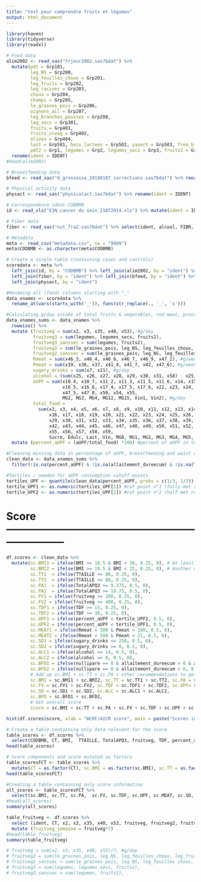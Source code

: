 ```yaml
---
title: "test pour comprendre fruits et légumes"
output: html_document
---
```



```r
library(haven)
library(tidyverse)
library(readxl)
```


```r
# Food data
alim2002 <- read_sas("frjour2002.sas7bdat") %>%
  mutate(pdt = Grp101,
         leg_NS = Grp200,
         leg_feuilles_choux = Grp201,
         leg_fruits = Grp202,
         leg_racines = Grp203,
         choux = Grp204,
         champi = Grp205,
         le_graines_pois = Grp206,
         oignons_ail = Grp207,
         leg_branches_pousses = Grp208,
         leg_secs = Grp301,
         fruits = Grp401,
         fruits_oleag = Grp402,
         olives = Grp404,
         lait = Grp501, bois_lactees = Grp502, yaourt = Grp503, from_blanc = Grp504, from = Grp505, dess_lactes = Grp506, creme = Grp507, pates_riz = Grp602, pain_bisc = Grp603, cereales = Grp604, bois_alc = Grp14, 
         pdt2 = Grp1, legumes = Grp2, legumes_secs = Grp3, fruits2 = Grp4) %>%
  rename(ident = IDENT)
#head(alim2002)

```

```r
# Breastfeeding data
bfeed <- read_sas("d_grossesse_20190107_corrections.sas7bdat") %>% rename(ident = IDENT)

# Physical activity data 
physact <- read_sas("physicalact.sas7bdat") %>% rename(ident = IDENT)

# Correspondence ident-COBBMB
id <- read_xls("E3N_cancer du sein_21072014.xls") %>% mutate(ident = IDENT) %>% select(c("CODBMB", "ident"))

# Fiber data
fiber <- read_sas("nut_fra2.sas7bdat") %>% select(ident, alcool, FIBR, SDF, TDF)

# Metadata
meta <- read_csv("metadata.csv", na = "9999")
meta$CODBMB <- as.character(meta$CODBMB)

# Create a single table (containing cases and controls)
scoredata <- meta %>% 
  left_join(id, by = "CODBMB") %>% left_join(alim2002, by = "ident") %>%
  left_join(fiber, by = "ident") %>% left_join(bfeed, by = "ident") %>%
  left_join(physact, by = "ident")
```

```r
#Renaming all (food) columns starting with "_" 
data_xnames <- scoredata %>%
  rename_at(vars(starts_with('_')), funs(str_replace(., '_', 'x'))) 
```

```r
#Calculating g/day intake of total fruits & vegetables, red meat, processed meat, drinks, alcohol, aUPF, total food intake and percentage of aUPF in total food intake
data_xnames_sums <- data_xnames %>%
  rowwise() %>%
  mutate (fruitveg = sum(x2, x3, x35, x40, x53), #g/day
          fruitveg3 = sum(legumes, legumes_secs, fruits2),
          fruitveg3_sanssec = sum(legumes, fruits2),
          fruitveg2 = sum(le_graines_pois, leg_NS, leg_feuilles_choux, leg_fruits, leg_racines, leg_branches_pousses, leg_secs),
          fruitveg2_sanssec = sum(le_graines_pois, leg_NS, leg_feuilles_choux, leg_fruits, leg_racines, leg_branches_pousses),
          Rmeat = sum(x46_3, x46_4, x46_6, x46_7, x46_9, x47_2), #g/week
          Pmeat = sum(x19, x36, x37, x41_4, x41_7, x42, x47_6), #g/week
          sugary_drinks = sum(x7, x21), #g/day
          alcohol = (sum(x25, x26, x27, x28, x29, x30, x31, x58) - x25_3),
          aUPF = sum(x10_4, x10_7, x11_2, x11_3, x11_5, x11_6, x14, x15, x16_3, x16_4, 
                     x16_5, x16_6, x17_4, x17_5, x17_6, x22, x23, x24, x33, x47_1, 
                     x47_5, x47_8, x50, x54, x55, 
                     MG2, MG3, MG4, MG12, MG15, Vin1, Vin2), #g/day
          total_food = 
            sum(x2, x3, x4, x5, x6, x7, x8, x9, x10, x11, x12, x13, x14, x15, 
                x16, x17, x18, x19, x20, x21, x22, x23, x24, x25, x26, x27, x28, 
                x29, x30, x31, x32, x33, x34, x35, x36, x37, x38, x39, x40, x41, 
                x42, x43, x44, x45, x46, x47, x48, x49, x50, x51, x52, x53, x54, 
                x55, x56, x57, x58, x59, 
                Sucre, Edulc, Lait, Vin, MG0, MG1, MG2, MG3, MG4, MG5, MG6, MG7, MG8, MG9, MG10, MG11, MG12, MG13, MG14, MG15)) %>% #g/day
  mutate (percent_aUPF = (aUPF/total_food) *100) #percent of aUPF in total food intake (g/day)
```

```r
#Cleaning missing data in percentage of aUPF, breastfeeding and waist circumference
clean_data <- data_xnames_sums %>% 
  filter(!is.na(percent_aUPF) & !is.na(allaitement_dureecum) & !is.na(TTAILLE))
```

```r
#Tertiles : needed for aUPF consumption cutoff points
tertiles_UPF <- quantile(clean_data$percent_aUPF, probs = c(1/3, 2/3))
tertile_UPF1 <- as.numeric(tertiles_UPF[1]) #cut point n°1 (fully-met recommendation)
tertile_UPF2 <- as.numeric(tertiles_UPF[2]) #cut point n°2 (half-met recommendation)
```

# Score -----------------------------------------------------------------------
```r
df.scores <- clean_data %>% 
  mutate(sc.BMI1 = ifelse(BMI >= 18.5 & BMI < 30, 0.25, 0), # At least 0.25 for this condition
         sc.BMI2 = ifelse(BMI >= 18.5 & BMI < 25, 0.25, 0), # Another 0.25 for this condition
         sc.TT1  = ifelse(TTAILLE <= 88, 0.25, 0), 
         sc.TT2  = ifelse(TTAILLE <= 80, 0.25, 0),
         sc.PA1  = ifelse(TotalAPQ3 >= 9.375, 0.5, 0), 
         sc.PA2  = ifelse(TotalAPQ3 >= 18.75, 0.5, 0),
         sc.FV1 = ifelse(fruitveg >= 200, 0.25, 0),
         sc.FV2 = ifelse(fruitveg >= 400, 0.25, 0),
         sc.TDF1 = ifelse(TDF >= 15, 0.25, 0),
         sc.TDF2 = ifelse(TDF >= 30, 0.25, 0),
         sc.UPF1 = ifelse(percent_aUPF < tertile_UPF2, 0.5, 0),
         sc.UPF2 = ifelse(percent_aUPF < tertile_UPF1, 0.5, 0),
         sc.MEAT1 = ifelse(Rmeat < 500 & Pmeat < 100, 0.5, 0),
         sc.MEAT2 = ifelse(Rmeat < 500 & Pmeat < 21, 0.5, 0),
         sc.SD1 = ifelse(sugary_drinks <= 250, 0.5, 0),
         sc.SD2 = ifelse(sugary_drinks == 0, 0.5, 0),
         sc.ALC1 = ifelse(alcohol <= 14, 0.5, 0),
         sc.ALC2 = ifelse(alcohol == 0, 0.5, 0),
         sc.BFD1 = ifelse(nullipare == 0 & allaitement_dureecum > 0 & allaitement_dureecum < 6, 0.5, 0),
         sc.BFD2 = ifelse(nullipare == 0 & allaitement_dureecum > 6, 0.5, 0),
         # Add up sc.BMI + sc.TT + sc.PA + other recommendations to get score         
         sc.BMI = sc.BMI1 + sc.BMI2, sc.TT = sc.TT1 + sc.TT2, sc.PA = sc.PA1 + sc.PA2,
         sc.FV = sc.FV1 + sc.FV2, sc.TDF = sc.TDF1 + sc.TDF2, sc.UPF= sc.UPF1 + sc.UPF2, sc.MEAT = sc.MEAT1 + sc.MEAT2,
         sc.SD = sc.SD1 + sc.SD2, sc.ALC = sc.ALC1 + sc.ALC2,
         sc.BFD = sc.BFD1 + sc.BFD2,
         # Get overall score
         score = sc.BMI + sc.TT + sc.PA + sc.FV + sc.TDF + sc.UPF + sc.MEAT + sc.SD + sc.ALC + sc.BFD)
```


```r
hist(df.scores$score, xlab = "WCRF/AICR score", main = paste("Scores in the E3N cancer group"))
```


```r
# Create a table containing only data relevant for the score
table_scores <- df.scores %>%
  select(CODBMB, CT, BMI,  TTAILLE, TotalAPQ3, fruitveg, TDF, percent_aUPF, Rmeat, Pmeat, sugary_drinks, alcohol, nullipare, allaitement_dureecum, sc.BMI, sc.TT, sc.PA,  sc.FV, sc.TDF, sc.UPF, sc.MEAT, sc.SD, sc.ALC, sc.BFD, score)
head(table_scores)
```

```r
# Score components and score mutated as factors
table_scoresFCT <- table_scores %>%
  mutate(CT = as.factor(CT), sc.BMI = as.factor(sc.BMI), sc.TT = as.factor(sc.TT),sc.PA = as.factor(sc.PA), sc.FV = as.factor(sc.FV), sc.TDF = as.factor(sc.TDF), sc.UPF = as.factor(sc.UPF), sc.MEAT = as.factor(sc.MEAT), sc.SD = as.factor(sc.SD), sc.ALC = as.factor(sc.ALC), sc.BFD = as.factor(sc.BFD))
head(table_scoresFCT)
```


```r
#Creating a table containing only score information
all_scores <- table_scoresFCT %>%
  select(sc.BMI, sc.TT, sc.PA,  sc.FV, sc.TDF, sc.UPF, sc.MEAT, sc.SD, sc.ALC, sc.BFD, score)
#head(all_scores)
summary(all_scores)
```


```r
table_fruitveg <- df.scores %>%
  select (ident, CT, x2, x3, x35, x40, x53, fruitveg, fruitveg2, fruitveg3, fruitveg2_sanssec, fruitveg3_sanssec) %>%
  mutate (fruitveg_semaine = fruitveg*7)
#head(table_fruitveg)
summary(table_fruitveg)

# fruitveg = sum(x2, x3, x35, x40, x53)/7, #g/day
# fruitveg2 = sum(le_graines_pois, leg_NS, leg_feuilles_choux, leg_fruits, leg_racines, leg_branches_pousses, leg_secs),
# fruitveg2_sanssec = sum(le_graines_pois, leg_NS, leg_feuilles_choux, leg_fruits, leg_racines, leg_branches_pousses)
# fruitveg3 = sum(legumes, legumes_secs, fruits2),
# fruitveg3_sanssec = sum(legumes, fruits2),
```
